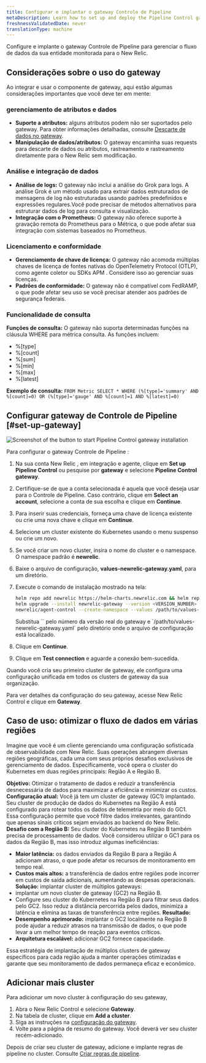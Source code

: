 ```yaml
---
title: Configurar e implantar o gateway Controle de Pipeline
metaDescription: Learn how to set up and deploy the Pipeline Control gateway to manage the flow of data from your monitored entities to New Relic.
freshnessValidatedDate: never
translationType: machine
---
```


Configure e implante o gateway Controle de Pipeline para gerenciar o fluxo de dados da sua entidade monitorada para o New Relic.

## Considerações sobre o uso do gateway

Ao integrar e usar o componente de gateway, aqui estão algumas considerações importantes que você deve ter em mente:

### gerenciamento de atributos e dados

* **Suporte a atributos:** alguns atributos podem não ser suportados pelo gateway. Para obter informações detalhadas, consulte [Descarte de dados no gateway](/docs/new-relic-control/pipeline-control/data-dropping-gateway).
* **Manipulação de dados/atributos:** O gateway encaminha suas requests para descarte de dados ou atributos, rastreamento e rastreamento diretamente para o New Relic sem modificação.

### Análise e integração de dados

* **Análise de logs:** O gateway não inclui a análise do Grok para logs. A análise Grok é um método usado para extrair dados estruturados de mensagens de log não estruturadas usando padrões predefinidos e expressões regulares.Você pode precisar de métodos alternativos para estruturar dados de log para consulta e visualização.
* **Integração com o Prometheus:** O gateway não oferece suporte à gravação remota do Prometheus para o Métrica, o que pode afetar sua integração com sistemas baseados no Prometheus.

### Licenciamento e conformidade

* **Gerenciamento de chave de licença:** O gateway não acomoda múltiplas chaves de licença de fontes nativas do OpenTelemetry Protocol (OTLP), como agente coletor ou SDKs APM . Considere isso ao gerenciar suas licenças.
* **Padrões de conformidade:** O gateway não é compatível com FedRAMP, o que pode afetar seu uso se você precisar atender aos padrões de segurança federais.

### Funcionalidade de consulta

**Funções de consulta:** O gateway não suporta determinadas funções na cláusula WHERE para métrica consulta. As funções incluem:

* %\[type]
* %\[count]
* %\[sum]
* %\[min]
* %\[max]
* %\[latest]

**Exemplo de consulta:** `FROM Metric SELECT * WHERE (%[type]='summary' AND %[count]=0) OR (%[type]='gauge' AND %[count]=1 AND %[latest]=0)`

## Configurar gateway de Controle de Pipeline [#set-up-gateway]

<img title="Install gateway" alt="Screenshot of the button to start Pipeline Control gateway installation" src="/images/install-pipeline-control.webp" />

Para configurar o gateway Controle de Pipeline :

1. Na sua conta New Relic , em integração e agente, clique em **Set up Pipeline Control** ou pesquise por **gateway** e selecione **Pipeline Control gateway**.

2. Certifique-se de que a conta selecionada é aquela que você deseja usar para o Controle de Pipeline. Caso contrário, clique em **Select an account**, selecione a conta de sua escolha e clique em **Continue**.

3. Para inserir suas credenciais, forneça uma chave de licença existente ou crie uma nova chave e clique em **Continue**.

4. Selecione um cluster existente do Kubernetes usando o menu suspenso ou crie um novo.

5. Se você criar um novo cluster, insira o nome do cluster e o namespace. O namespace padrão é **newrelic**.

6. Baixe o arquivo de configuração, **values-newrelic-gateway.yaml**, para um diretório.

7. Execute o comando de instalação mostrado na tela:

   ```bash
   helm repo add newrelic https://helm-charts.newrelic.com && helm repo update && \
   helm upgrade --install newrelic-gateway --version <VERSION_NUMBER> -n newrelic \
   newrelic/agent-control --create-namespace --values /path/to/values-newrelic-gateway.yaml --devel
   ```

   <Callout variant="tip">
     Substitua `<VERSION_NUMBER>` pelo número da versão real do gateway e `/path/to/values-newrelic-gateway.yaml` pelo diretório onde o arquivo de configuração está localizado.
   </Callout>

8. Clique em **Continue**.

9. Clique em **Test connection** e aguarde a conexão bem-sucedida.

Quando você cria seu primeiro cluster de gateway, ele configura uma configuração unificada em todos os clusters de gateway da sua organização.

Para ver detalhes da configuração do seu gateway, acesse New Relic Control e clique em **Gateway**.

## Caso de uso: otimizar o fluxo de dados em várias regiões

Imagine que você é um cliente gerenciando uma configuração sofisticada de observabilidade com New Relic. Suas operações abrangem diversas regiões geográficas, cada uma com seus próprios desafios exclusivos de gerenciamento de dados. Especificamente, você opera o cluster do Kubernetes em duas regiões principais: Região A e Região B.

**Objetivo:** Otimizar o tratamento de dados e reduzir a transferência desnecessária de dados para maximizar a eficiência e minimizar os custos. **Configuração atual:** Você já tem um cluster de gateway (GC1) implantado. Seu cluster de produção de dados do Kubernetes na Região A está configurado para rotear todos os dados de telemetria por meio do GC1. Essa configuração permite que você filtre dados irrelevantes, garantindo que apenas sinais críticos sejam enviados ao backend do New Relic. **Desafio com a Região B:** Seu cluster do Kubernetes na Região B também precisa de processamento de dados. Você considerou utilizar o GC1 para os dados da Região B, mas isso introduz algumas ineficiências:

* **Maior latência:** os dados enviados da Região B para a Região A adicionam atraso, o que pode afetar os recursos de monitoramento em tempo real.
* **Custos mais altos:** a transferência de dados entre regiões pode incorrer em custos de saída adicionais, aumentando as despesas operacionais. **Solução:** implantar cluster de múltiplos gateways:
* implantar um novo cluster de gateway (GC2) na Região B.
* Configure seu cluster do Kubernetes na Região B para filtrar seus dados pelo GC2. Isso reduz a distância percorrida pelos dados, minimiza a latência e elimina as taxas de transferência entre regiões. **Resultado:**
* **Desempenho aprimorado:** implantar o GC2 localmente na Região B pode ajudar a reduzir atrasos na transmissão de dados, o que pode levar a um melhor tempo de reação para eventos críticos.
* **Arquitetura escalável:** adicionar GC2 fornece capacidade.

Essa estratégia de implantação de múltiplos clusters de gateway específicos para cada região ajuda a manter operações otimizadas e garante que seu monitoramento de dados permaneça eficaz e econômico.

## Adicionar mais cluster

Para adicionar um novo cluster à configuração do seu gateway,

1. Abra o New Relic Control e selecione **Gateway**.
2. Na tabela de cluster, clique em **Add a cluster**.
3. Siga as instruções na [configuração do gateway](/docs/new-relic-control/pipeline-control/set-up-and-deploy-pipeline-control#set-up-gateway).
4. Volte para a página de resumo do gateway. Você deverá ver seu cluster recém-adicionado.

Depois de criar seu cluster de gateway, adicione e implante regras de pipeline no cluster. Consulte [Criar regras de pipeline](/docs/new-relic-control/pipeline-control/create-pipeline-rules).